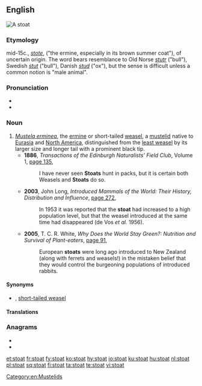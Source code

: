 ==English==
[[File:Mustela erminea upright.jpg|right|thumb|A '''stoat''']]
{{wikipedia}}

===Etymology===
mid-15c., ''[[stote]]'', ("the ermine, especially in its brown summer coat"), of uncertain origin. The word bears resemblance to Old Norse ''[[stutr]]'' ("bull"), Swedish ''[[stut]]'' ("bull"), Danish ''[[stud]]'' ("ox"), but the sense is difficult unless a common notion is "male animal".

===Pronunciation===
* {{IPA|/ˈstəʊt/|lang=en}}
* {{rhymes|əʊt|lang=en}}

===Noun===
{{en-noun}}

# ''[[Mustela erminea]]'', the [[ermine]] or short-tailed [[weasel]], a [[mustelid]] native to [[Eurasia]] and [[North America]], distinguished from the [[least weasel]] by its larger size and longer tail with a prominent black tip.
#* '''1886''', ''Transactions of the Edinburgh Naturalists' Field Club'', Volume 1, [http://books.google.com.au/books?id=ikRKAAAAYAAJ&q=%22stoat%22%7C%22stoats%22&dq=%22stoat%22%7C%22stoats%22&hl=en&sa=X&ei=4Tk0U63NJYX3lAWaz4H4Cw&redir_esc=y page 135],
#*: I have never seen '''Stoats''' hunt in packs, but it is certain both Weasels and '''Stoats''' do so.
#* '''2003''', John Long, ''Introduced Mammals of the World: Their History, Distribution and Influence'', [http://books.google.com.au/books?id=7YC3cYhGMOcC&pg=PA272&dq=%22stoat%22%7C%22stoats%22&hl=en&sa=X&ei=4Tk0U63NJYX3lAWaz4H4Cw&redir_esc=y#v=onepage&q=%22stoat%22%7C%22stoats%22&f=false page 272],
#*: In 1953 it was reported that the '''stoat''' had increased to a high population level, but that the weasel introduced at the same time had disappeared (de Vos ''et al.'' 1956).
#* '''2005''', T. C. R. White, ''Why Does the World Stay Green?: Nutrition and Survival of Plant-eaters'', [http://books.google.com.au/books?id=Zf6pZp20qxEC&pg=PA91&dq=%22stoat%22%7C%22stoats%22&hl=en&sa=X&ei=4Tk0U63NJYX3lAWaz4H4Cw&redir_esc=y#v=onepage&q=%22stoat%22%7C%22stoats%22&f=false page 91],
#*: European '''stoats''' were long ago introduced to New Zealand (along with ferrets and weasels!) in the mistaken belief that they would control the burgeoning populations of introduced rabbits.

====Synonyms====
* {{sense|Mustela erminea}} {{l|en|ermine}} {{qualifier|especially when in white winter coat}}, [[short-tailed weasel]] {{qualifier|US}}

====Translations====
{{trans-see|stoat|ermine}}

===Anagrams===
* {{l|en|toast}}
* {{l|en|toats}}

[[Category:en:Mustelids]]

[[et:stoat]]
[[fr:stoat]]
[[fy:stoat]]
[[ko:stoat]]
[[hy:stoat]]
[[io:stoat]]
[[ku:stoat]]
[[hu:stoat]]
[[nl:stoat]]
[[pl:stoat]]
[[sq:stoat]]
[[fi:stoat]]
[[ta:stoat]]
[[te:stoat]]
[[vi:stoat]]
